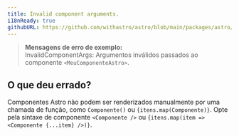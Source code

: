 ```yaml
---
title: Invalid component arguments.
i18nReady: true
githubURL: https://github.com/withastro/astro/blob/main/packages/astro/src/core/errors/errors-data.ts
---
```


> **Mensagens de erro de exemplo:**<br/>
InvalidComponentArgs: Argumentos inválidos passados ao componente `<MeuComponenteAstro>`.

## O que deu errado?

Componentes Astro não podem ser renderizados manualmente por uma chamada de função, como `Componente()` ou `{itens.map(Componente)}`. Opte pela sintaxe de componente `<Componente />` ou `{itens.map(item => <Componente {...item} />)}`.
